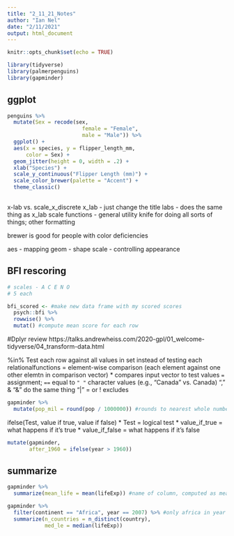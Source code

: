 ```yaml
---
title: "2_11_21_Notes"
author: "Ian Nel"
date: "2/11/2021"
output: html_document
---
```


```r
knitr::opts_chunk$set(echo = TRUE)
```


```r
library(tidyverse)
library(palmerpenguins)
library(gapminder)

```


## ggplot
```r
penguins %>%  
  mutate(Sex = recode(sex, 
                        female = "Female", 
                        male = "Male")) %>% 
  ggplot() +
  aes(x = species, y = flipper_length_mm,
      color = Sex) +
  geom_jitter(height = 0, width = .2) + 
  xlab("Species") +
  scale_y_continuous("Flipper Length (mm)") +
  scale_color_brewer(palette = "Accent") +
  theme_classic()
  


```
x-lab vs. scale_x_discrete 
x_lab - just change the title 
labs - does the same thing as x_lab 
scale functions - general utility knife for doing all sorts of things; other formatting 

brewer is good for people with color deficiencies

aes - mapping
geom - shape
scale - controlling appearance

## BFI rescoring

```r
# scales - A C E N O 
# 5 each 

bfi_scored <- #make new data frame with my scored scores 
  psych::bfi %>% 
  rowwise() %>% 
  mutat() #compute mean score for each row

```

#Dplyr review
https://talks.andrewheiss.com/2020-gpl/01_welcome-tidyverse/04_transform-data.html

%in% Test each row against all values in set instead of testing each 
relationalfunctions = element-wise comparison (each element against one other elemtn in comparison vector)
* compares input vector to test values 
```=``` assignment; ```==``` equal to 
```" "``` character values (e.g., "Canada" vs. Canada)
"," & "&" do the same thing "|" = or 
! excludes 
```r
gapminder %>% 
  mutate(pop_mil = round(pop / 1000000)) #rounds to nearest whole number (in millions)


```

ifelse(Test, value if true, value if false)
* Test = logical test 
* value_if_true = what happens if it's true 
* value_if_false = what happens if it's false 
```r
mutate(gapminder, 
       after_1960 = ifelse(year > 1960))

```

## summarize
```r
gapminder %>% 
  summarize(mean_life = mean(lifeExp)) #name of column, computed as mean of lifeExp

gapminder %>% 
  filter(continent == "Africa", year == 2007) %>% #only africa in year 2007
  summarize(n_countries = n_distinct(country),
            med_le = median(lifeExp))

```


```r


```


```r

```


